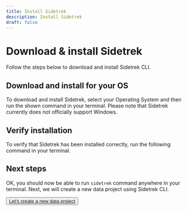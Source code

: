```yaml
---
title: Install Sidetrek
description: Install Sidetrek
draft: false
---
```


# Download & install Sidetrek

<SubH1>Follow the steps below to download and install Sidetrek CLI.</SubH1>

## Download and install for your OS

To download and install Sidetrek, select your Operating System and then run the shown command in your terminal. Please note that Sidetrek currently does not officially support Windows.

<DownloadSidetrekTabs client:load />

## Verify installation

To verify that Sidetrek has been installed correctly, run the following command in your terminal.

<BashCode code="sidetrek --version\nv0.1.26" clipboardCopy="sidetrek --version" client:load />

## Next steps

OK, you should now be able to run `sidetrek` command anywhere in your terminal. Next, we will create a new data project using Sidetrek CLI.

<Button><a href="/get-started/step-2-initialize-your-project">Let's create a new data project</a></Button>
```
